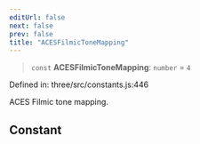 ```yaml
---
editUrl: false
next: false
prev: false
title: "ACESFilmicToneMapping"
---
```


> `const` **ACESFilmicToneMapping**: `number` = `4`

Defined in: three/src/constants.js:446

ACES Filmic tone mapping.

## Constant
